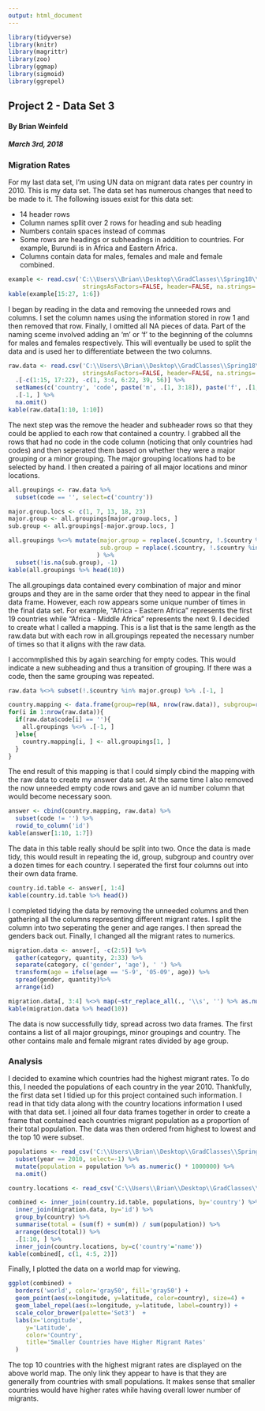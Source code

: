 ```yaml
---
output: html_document
---
```


<link rel="stylesheet" href="https://maxcdn.bootstrapcdn.com/bootstrap/3.3.7/css/bootstrap.min.css">
<link rel="stylesheet" href="./custom.css">

```r
library(tidyverse)
library(knitr)
library(magrittr)
library(zoo)
library(ggmap)
library(sigmoid)
library(ggrepel)
```

<div class='jumbotron'>
  <h2 class='display-3 text-uppercase'>Project 2 - Data Set 3</h2>
  <h4 class='right text-uppercase'>By Brian Weinfeld</h4>
  <div class='clearfix'></div>
  <h5 class='right text-uppercase'>March 3rd, 2018</h5>
</div>

<div class='page-header text-uppercase'>
  <h3>Migration Rates</h3>
</div>

<div class='well'>
For my last data set, I'm using UN data on migrant data rates per country in 2010. This is my data set. The data set has numerous changes that need to be made to it. The following issues exist for this data set:

* 14 header rows
* Column names spllit over 2 rows for heading and sub heading
* Numbers contain spaces instead of commas
* Some rows are headings or subheadings in addition to countries. For example, Burundi is in Africa and Eastern Africa.
* Columns contain data for males, females and male and female combined.
</div>


```r
example <- read.csv('C:\\Users\\Brian\\Desktop\\GradClasses\\Spring18\\migrantdata\\UN_MigrantStockByAge_2015.csv', 
                     stringsAsFactors=FALSE, header=FALSE, na.strings='..', encoding='utf-8')
kable(example[15:27, 1:6])
```

<div class='well'>
I began by reading in the data and removing the unneeded rows and columns. I set the column names using the information stored in row 1 and then removed that row. Finally, I omitted all NA pieces of data. Part of the naming sceme involved adding an 'm' or 'f' to the beginning of the columns for males and females respectively. This will eventually be used to split the data and is used her to differentiate between the two columns.
</div>

```r
raw.data <- read.csv('C:\\Users\\Brian\\Desktop\\GradClasses\\Spring18\\migrantdata\\UN_MigrantStockByAge_2015.csv', 
                     stringsAsFactors=FALSE, header=FALSE, na.strings='..', encoding='utf-8') %>%
  .[-c(1:15, 17:22), -c(1, 3:4, 6:22, 39, 56)] %>%
  setNames(c('country', 'code', paste('m', .[1, 3:18]), paste('f', .[1, 19:34])) %>% unlist()) %>%
  .[-1, ] %>%
  na.omit()
kable(raw.data[1:10, 1:10])
```

<div class='well'>
The next step was the remove the header and subheader rows so that they could be applied to each row that contained a country. I grabbed all the rows that had no code in the code column (noticing that only countries had codes) and then seperated them based on whether they were a major grouping or a minor grouping. The major grouping locations had to be selected by hand. I then created a pairing of all major locations and minor locations.
</div>

```r
all.groupings <- raw.data %>% 
  subset(code == '', select=c('country')) 

major.group.locs <- c(1, 7, 13, 18, 23)
major.group <- all.groupings[major.group.locs, ]
sub.group <- all.groupings[-major.group.locs, ]

all.groupings %<>% mutate(major.group = replace(.$country, !.$country %in% major.group, NA) %>% na.locf(), 
                          sub.group = replace(.$country, !.$country %in% sub.group, NA)
                         ) %>%
  subset(!is.na(sub.group), -1)
kable(all.groupings %>% head(10))
```

<div class='well'>
<p>The all.groupings data contained every combination of major and minor groups and they are in the same order that they need to appear in the final data frame. However, each row appears some unique number of times in the final data set. For example, "Africa - Eastern Africa" represents the first 19 countries while "Africa - Middle Africa" represents the next 9. I decided to create what I called a mapping. This is a list that is the same length as the raw.data but with each row in all.groupings repeated the necessary number of times so that it aligns with the raw data.</p>
<p>I accommplished this by again searching for empty codes. This would indicate a new subheading and thus a transition of grouping. If there was a code, then the same grouping was repeated.</p>
</div>

```r
raw.data %<>% subset(!.$country %in% major.group) %>% .[-1, ]

country.mapping <- data.frame(group=rep(NA, nrow(raw.data)), subgroup=rep(NA, nrow(raw.data)))
for(i in 1:nrow(raw.data)){
  if(raw.data$code[i] == ''){
    all.groupings %<>% .[-1, ]
  }else{
    country.mapping[i, ] <- all.groupings[1, ]
  }
}
```

<div class='well'>
The end result of this mapping is that I could simply cbind the mapping with the raw data to create my answer data set. At the same time I also removed the now unneeded empty code rows and gave an id number column that would become necessary soon.
</div>

```r
answer <- cbind(country.mapping, raw.data) %>%
  subset(code != '') %>% 
  rowid_to_column('id')
kable(answer[1:10, 1:7])
```

<div class='well'>
The data in this table really should be split into two. Once the data is made tidy, this would result in repeating the id, group, subgroup and country over a dozen times for each country. I seperated the first four columns out into their own data frame. 
</div>

```r
country.id.table <- answer[, 1:4]
kable(country.id.table %>% head())
```

<div class='well'>
I completed tidying the data by removing the unneeded columns and then gathering all the columns representing different migrant rates. I split the column into two seperating the gener and age ranges. I then spread the genders back out. Finally, I changed all the migrant rates to numerics.
</div>

```r
migration.data <- answer[, -c(2:5)] %>%  
  gather(category, quantity, 2:33) %>%
  separate(category, c('gender', 'age'), ' ') %>%
  transform(age = ifelse(age == '5-9', '05-09', age)) %>%
  spread(gender, quantity)%>%
  arrange(id)

migration.data[, 3:4] %<>% map(~str_replace_all(., '\\s', '') %>% as.numeric())
kable(migration.data %>% head(10))
```

<div class='alert alert-info'>
The data is now successfully tidy, spread across two data frames. The first contains a list of all major groupings, minor groupings and country. The other contains male and female migrant rates divided by age group.
</div>

<div class='page-header text-uppercase'>
  <h3>Analysis</h3>
</div>

<div class='well'>
I decided to examine which countries had the highest migrant rates. To do this, I needed the populations of each country in the year 2010. Thankfully, the first data set I tidied up for this project contained such information. I read in that tidy data along with the country locations information I used with that data set. I joined all four data frames together in order to create a frame that contained each countries migrant population as a proportion of their total population. The data was then ordered from highest to lowest and the top 10 were subset.
</div>


```r
populations <- read_csv('C:\\Users\\Brian\\Desktop\\GradClasses\\Spring18\\migrantdata\\population_answer.csv') %>%
  subset(year == 2010, select=-1) %>%
  mutate(population = population %>% as.numeric() * 1000000) %>%
  na.omit()

country.locations <- read_csv('C:\\Users\\Brian\\Desktop\\GradClasses\\Spring18\\migrantdata\\country_locations.csv')

combined <- inner_join(country.id.table, populations, by='country') %>%
  inner_join(migration.data, by='id') %>%
  group_by(country) %>%
  summarise(total = (sum(f) + sum(m)) / sum(population)) %>%
  arrange(desc(total)) %>%
  .[1:10, ] %>%
  inner_join(country.locations, by=c('country'='name'))
kable(combined[, c(1, 4:5, 2)])
```

<div class='well'>
Finally, I plotted the data on a world map for viewing. 
</div>

```r
ggplot(combined) +
  borders('world', color='gray50', fill='gray50') + 
  geom_point(aes(x=longitude, y=latitude, color=country), size=4) +
  geom_label_repel(aes(x=longitude, y=latitude, label=country)) +
  scale_color_brewer(palette='Set3')  +
  labs(x='Longitude', 
     y='Latitude',
     color='Country',
     title='Smaller Countries have Higher Migrant Rates'
  )
```

<div class='alert alert-success'>
The top 10 countries with the highest migrant rates are displayed on the above world map. The only link they appear to have is that they are generally from countries with small populations. It makes sense that smaller countries would have higher rates while having overall lower number of migrants. 
</div>